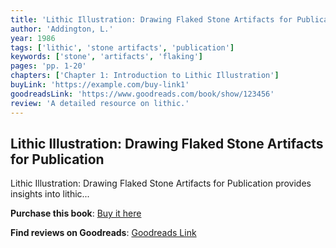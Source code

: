 ```yaml
---
title: 'Lithic Illustration: Drawing Flaked Stone Artifacts for Publication'
author: 'Addington, L.'
year: 1986
tags: ['lithic', 'stone artifacts', 'publication']
keywords: ['stone', 'artifacts', 'flaking']
pages: 'pp. 1-20'
chapters: ['Chapter 1: Introduction to Lithic Illustration']
buyLink: 'https://example.com/buy-link1'
goodreadsLink: 'https://www.goodreads.com/book/show/123456'
review: 'A detailed resource on lithic.'
---
```


## Lithic Illustration: Drawing Flaked Stone Artifacts for Publication

Lithic Illustration: Drawing Flaked Stone Artifacts for Publication provides insights into lithic...

**Purchase this book**: [Buy it here](https://example.com/buy-link1)

**Find reviews on Goodreads**: [Goodreads Link](https://www.goodreads.com/book/show/123456)
